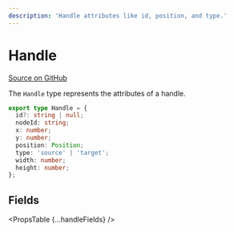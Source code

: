 ```yaml
---
description: 'Handle attributes like id, position, and type.'
---
```



# Handle

[Source on GitHub](https://github.com/xyflow/xyflow/blob/main/packages/system/src/types/handles.ts/#L5)

The `Handle` type represents the attributes of a handle.

```ts
export type Handle = {
  id?: string | null;
  nodeId: string;
  x: number;
  y: number;
  position: Position;
  type: 'source' | 'target';
  width: number;
  height: number;
};
```

## Fields

<PropsTable {...handleFields} />
